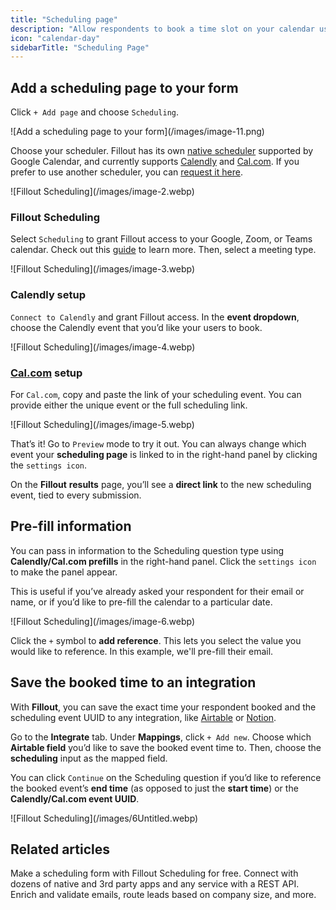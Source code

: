 ```yaml
---
title: "Scheduling page"
description: "Allow respondents to book a time slot on your calendar using Fillout Scheduling, Calendly, or Cal.com, directly from your Fillout form. Optionally pre-fill fields and save booking data to your integrations."
icon: "calendar-day"
sidebarTitle: "Scheduling Page"
---
```


## Add a scheduling page to your form

Click `+ Add page` and choose `Scheduling`.

<Frame>
  ![Add a scheduling page to your form](/images/image-11.png)
</Frame>

Choose your scheduler. Fillout has its own [native scheduler]() supported by Google Calendar, and currently supports [Calendly](https://calendly.com/) and [Cal.com](https://cal.com/). If you prefer to use another scheduler, you can [request it here](https://forms.fillout.com/t/c85QiJrD7Vus).

<Frame style={{ width: '528px' , height: '215px' }}>
  ![Fillout Scheduling](/images/image-2.webp)
</Frame>

### Fillout Scheduling

Select `Scheduling` to grant Fillout access to your Google, Zoom, or Teams calendar. Check out this [guide](/fillout-scheduling-intro) to learn more. Then, select a meeting type.

<Frame style={{ width: '576px' , height: '224px' }}>
  ![Fillout Scheduling](/images/image-3.webp)
</Frame>

### **Calendly setup**

`Connect to Calendly` and grant Fillout access. In the **event dropdown**, choose the Calendly event that you’d like your users to book.

<Frame style={{ width: '432px' , height: '371px' }}>
  ![Fillout Scheduling](/images/image-4.webp)
</Frame>

### [Cal.com](http://cal.com/) setup

For `Cal.com`, copy and paste the link of your scheduling event. You can provide either the unique event or the full scheduling link.

<Frame style={{ width: '576px' , height: '383px' }}>
  ![Fillout Scheduling](/images/image-5.webp)
</Frame>

That’s it\! Go to `Preview` mode to try it out. You can always change which event your **scheduling page** is linked to in the right-hand panel by clicking the `settings icon`.

On the **Fillout** **results** page, you’ll see a **direct link** to the new scheduling event, tied to every submission.

## Pre-fill information

You can pass in information to the Scheduling question type using **Calendly/Cal.com prefills** in the right-hand panel. Click the `settings icon` to make the panel appear.

This is useful if you’ve already asked your respondent for their email or name, or if you’d like to pre-fill the calendar to a particular date.

<Frame style={{ width: '240px' , height: '247px' }}>
  ![Fillout Scheduling](/images/image-6.webp)
</Frame>

Click the `+` symbol to **add reference**. This lets you select the value you would like to reference. In this example, we'll pre-fill their email.

## Save the booked time to an integration

With **Fillout**, you can save the exact time your respondent booked and the scheduling event UUID to any integration, like [Airtable](/airtable) or [Notion](/notion-update-form).

Go to the **Integrate** tab. Under **Mappings**, click `+ Add new`. Choose which **Airtable field** you’d like to save the booked event time to. Then, choose the **scheduling** input as the mapped field.

You can click `Continue` on the Scheduling question if you’d like to reference the booked event’s **end time** (as opposed to just the **start time**) or the **Calendly/Cal.com event UUID**.

<Frame style={{ width: '384px' , height: '266px' }}>
  ![Fillout Scheduling](/images/6Untitled.webp)
</Frame>

## Related articles

<CardGroup cols={3}>
  <Card title="Getting started with Fillout Scheduling" icon="calendar-pen" iconType="regular" color="#FFC738" href="/fillout-scheduling-intro">
    Make a scheduling form with Fillout Scheduling for free.
  </Card>
  <Card title="Integrations" icon="link" iconType="regular" color="#FFC738" href="/integrations">
    Connect with dozens of native and 3rd party apps and any service with a REST API.
  </Card>
  <Card title="Conversion Kit" icon="chart-user" iconType="regular" color="#FFC738" href="/make-forms-that-convert">
    Enrich and validate emails, route leads based on company size, and more.
  </Card>
</CardGroup>
